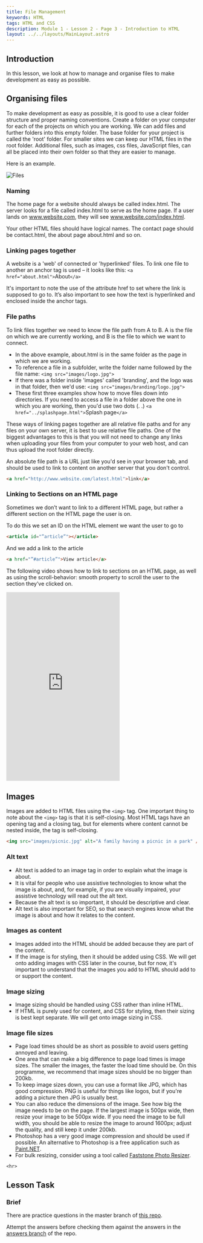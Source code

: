 ```yaml
---
title: File Management
keywords: HTML
tags: HTML and CSS
description: Module 1 - Lesson 2 - Page 3 - Introduction to HTML
layout: ../../layouts/MainLayout.astro
---
```


## Introduction

In this lesson, we look at how to manage and organise files to make development as easy as possible.

## Organising files

To make development as easy as possible, it is good to use a clear folder structure and proper naming conventions. Create a folder on your computer for each of the projects on which you are working. We can add files and further folders into this empty folder. The base folder for your project is called the 'root' folder. For smaller sites we can keep our HTML files in the root folder. Additional files, such as images, css files, JavaScript files, can all be placed into their own folder so that they are easier to manage.

Here is an example.

![Files](../images/htmlcss/1-2-1.png)

### Naming

The home page for a website should always be called index.html. The server looks for a file called index.html to serve as the home page. If a user lands on www.website.com, they will see www.website.com/index.html.

Your other HTML files should have logical names. The contact page should be contact.html, the about page about.html and so on.

### Linking pages together

A website is a 'web' of connected or 'hyperlinked' files. To link one file to another an anchor tag is used – it looks like this: `<a href="about.html">`About`</a>`

It's important to note the use of the attribute href to set where the link is supposed to go to. It’s also important to see how the text is hyperlinked and enclosed inside the anchor tags.

### File paths

To link files together we need to know the file path from A to B. A is the file on which we are currently working, and B is the file to which we want to connect.

- In the above example, about.html is in the same folder as the page in which we are working.
- To reference a file in a subfolder, write the folder name followed by the file name: `<img src="images/logo.jpg">`
- If there was a folder inside 'images' called 'branding', and the logo was in that folder, then we'd use: `<img src="images/branding/logo.jpg">`
- These first three examples show how to move files down into directories. If you need to access a file in a folder above the one in which you are working, then you'd use two dots (. .) `<a href="../splashpage.html">`Splash page`</a>`

These ways of linking pages together are all relative file paths and for any files on your own server, it is best to use relative file paths. One of the biggest advantages to this is that you will not need to change any links when uploading your files from your computer to your web host, and can thus upload the root folder directly.

An absolute file path is a URL just like you'd see in your browser tab, and should be used to link to content on another server that you don't control.

```html
<a href="http://www.website.com/latest.html">link</a>
```

### Linking to Sections on an HTML page

Sometimes we don’t want to link to a different HTML page, but rather a different section on the HTML page the user is on.

To do this we set an ID on the HTML element we want the user to go to

```html
<article id="”article”"></article>
```

And we add a link to the article

```html
<a href="”#article”">View article</a>
```

The following video shows how to link to sections on an HTML page, as well as using the scroll-behavior: smooth property to scroll the user to the section they’ve clicked on.

<iframe
  src="https://player.vimeo.com/video/545883051?h=950823fe6a&amp;badge=0&amp;autopause=0&amp;player_id=0&amp;app_id=58479"
  height="500"
  frameborder="0"
  allow="autoplay; fullscreen; picture-in-picture"
  allowfullscreen
  title="Linking to IDs from anchor tags"
></iframe>

## Images

Images are added to HTML files using the `<img>` tag. One important thing to note about the `<img>` tag is that it is self-closing. Most HTML tags have an opening tag and a closing tag, but for elements where content cannot be nested inside, the tag is self-closing.

```html
<img src="images/picnic.jpg" alt="A family having a picnic in a park" />
```

### Alt text

- Alt text is added to an image tag in order to explain what the image is about.
- It is vital for people who use assistive technologies to know what the image is about, and, for example, if you are visually impaired, your assistive technology will read out the alt text.
- Because the alt text is so important, it should be descriptive and clear.
- Alt text is also important for SEO, so that search engines know what the image is about and how it relates to the content.

### Images as content

- Images added into the HTML should be added because they are part of the content.
- If the image is for styling, then it should be added using CSS. We will get onto adding images with CSS later in the course, but for now, it's important to understand that the images you add to HTML should add to or support the content.

### Image sizing

- Image sizing should be handled using CSS rather than inline HTML.
- If HTML is purely used for content, and CSS for styling, then their sizing is best kept separate. We will get onto image sizing in CSS.

### Image file sizes

- Page load times should be as short as possible to avoid users getting annoyed and leaving.
- One area that can make a big difference to page load times is image sizes. The smaller the images, the faster the load time should be. On this programme, we recommend that image sizes should be no bigger than 200kb.
- To keep image sizes down, you can use a format like JPG, which has good compression. PNG is useful for things like logos, but if you're adding a picture then JPG is usually best.
- You can also reduce the dimensions of the image. See how big the image needs to be on the page. If the largest image is 500px wide, then resize your image to be 500px wide. If you need the image to be full width, you should be able to resize the image to around 1600px; adjust the quality, and still keep it under 200kb.
- Photoshop has a very good image compression and should be used if possible. An alternative to Photoshop is a free application such as [Paint.NET](https://www.getpaint.net/).
- For bulk resizing, consider using a tool called [Faststone Photo Resizer](https://www.faststone.org/FSResizerDetail.htm).

`<hr>`

## Lesson Task

### Brief

There are practice questions in the master branch of [this repo](https://github.com/Noroff-Education/lesson-task-htmlcss-module1-lesson2).

Attempt the answers before checking them against the answers in the [answers branch](https://github.com/Noroff-Education/lesson-task-htmlcss-module1-lesson2/tree/answers) of the repo.
